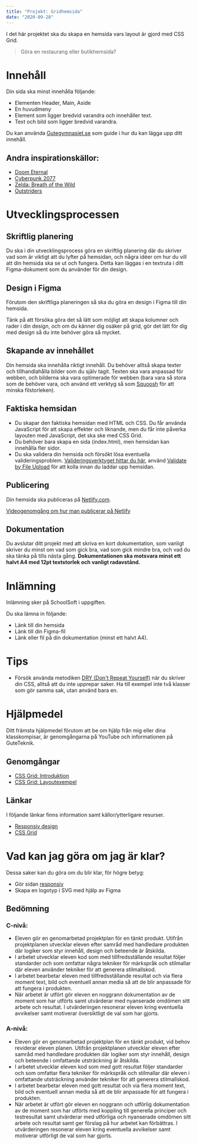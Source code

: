 ```yaml
---
title: "Projekt: Gridhemsida"
date: "2020-09-28"
---
```


I det här projektet ska du skapa en hemsida vars layout är gjord med CSS Grid.

> Göra en restaurang eller butikhemsida?


# Innehåll
Din sida ska minst innehålla följande:
- Elementen Header, Main, Aside
- En huvudmeny
- Element som ligger bredvid varandra och innehåller text.
- Text och bild som ligger bredvid varandra.

Du kan använda [Gutegymnasiet.se](https://gutegymnasiet.se/) som guide i hur du kan lägga upp ditt innehåll.

## Andra inspirationskällor:
- [Doom Eternal](https://bethesda.net/en/game/doom)
- [Cyberpunk 2077](https://www.cyberpunk.net/se/en/)
- [Zelda: Breath of the Wild](https://www.zelda.com/breath-of-the-wild/)
- [Outstriders](https://outriders.square-enix-games.com/en-us/)

# Utvecklingsprocessen

## Skriftlig planering
Du ska i din utvecklingsprocess göra en skriftlig planering där du skriver vad som är viktigt att du lyfter på hemsidan, och några idéer om hur du vill att din hemsida ska se ut och fungera. Detta kan läggas i en textruta i ditt Figma-dokument som du använder för din design.

## Design i Figma
Förutom den skriftliga planeringen så ska du göra en design i Figma till din hemsida.

Tänk på att försöka göra det så lätt som möjligt att skapa kolumner och rader i din design, och om du känner dig osäker på grid, gör det lätt för dig med design så du inte behöver göra så mycket.

## Skapande av innehållet
Din hemsida ska innehålla riktigt innehåll. Du behöver alltså skapa texter och tillhandlahålla bilder som du själv tagit. Texten ska vara anpassad för webben, och bilderna ska vara optimerade för webben (bara vara så stora som de behöver vara, och använd ett verktyg så som [Squoosh](https://squoosh.app/) för att minska filstorleken).

## Faktiska hemsidan
- Du skapar den faktiska hemsidan med HTML och CSS. Du får använda JavaScript för att skapa effekter och liknande, men du får inte påverka layouten med JavaScript, det ska ske med CSS Grid.
- Du behöver bara skapa en sida (index.html), men hemsidan kan innehålla fler sidor.
- Du ska validera din hemsida och försökt lösa eventuella valideringsproblem. [Valideringsverktyget hittar du här](https://validator.w3.org/), använd [Validate by File Upload](https://validator.w3.org/#validate_by_upload) för att kolla innan du laddar upp hemsidan.

## Publicering
Din hemsida ska publiceras på [Netlify.com](https://www.netlify.com/).

[Videogenomgång om hur man publicerar på Netlify](https://www.youtube.com/watch?v=9RfU6KGNkfE)

## Dokumentation
Du avslutar ditt projekt med att skriva en kort dokumentation, som vanligt skriver du minst om vad som gick bra, vad som gick mindre bra, och vad du ska tänka på tills nästa gång. **Dokumentationen ska motsvara minst ett halvt A4 med 12pt textstorlek och vanligt radavstånd.**

# Inlämning
Inlämning sker på SchoolSoft i uppgiften.

Du ska lämna in följande:
- Länk till din hemsida
- Länk till din Figma-fil
- Länk eller fil på din dokumentation (minst ett halvt A4).

# Tips
- Försök använda metodiken [DRY (Don't Repeat Yourself)](https://www.youtube.com/watch?v=0px6YH-cauQ) när du skriver din CSS, alltså att du inte upprepar saker. Ha till exempel inte två klasser som gör samma sak, utan använd bara en.

# Hjälpmedel
Ditt främsta hjälpmedel förutom att be om hjälp från mig eller dina klasskompisar, är genomgångarna på YouTube och informationen på GuteTeknik.

## Genomgångar
- [CSS Grid: Introduktion](https://www.youtube.com/watch?v=QUozc9PFXNI)
- [CSS Grid: Layoutexempel](https://www.youtube.com/watch?v=OJo8gCHVODc)

## Länkar
I följande länkar finns information samt källor/ytterligare resurser.

- [Responsiv design](https://guteteknik.netlify.app/webb2/responsiv/)
- [CSS Grid](https://guteteknik.netlify.app/webb2/cssgrid/)

# Vad kan jag göra om jag är klar?
Dessa saker kan du göra om du blir klar, för högre betyg:

- Gör sidan [responsiv](https://guteteknik.netlify.app/webb2/responsiv/)
- Skapa en logotyp i SVG med hjälp av Figma

## Bedömning

### C-nivå:

- Eleven gör en genomarbetad projektplan för en tänkt produkt. Utifrån projektplanen utvecklar eleven efter samråd med handledare produkten där logiker som styr innehåll, design och beteende är åtskilda.
-  I arbetet utvecklar eleven kod som med tillfredsställande resultat följer standarder och som omfattar några tekniker för märkspråk och stilmallar där eleven använder tekniker för att generera stilmallskod.
-  I arbetet bearbetar eleven med tillfredsställande resultat och via flera moment text, bild och eventuell annan media så att de blir anpassade för att fungera i produkten.
- När arbetet är utfört gör eleven en noggrann dokumentation av de moment som har utförts samt utvärderar med nyanserade omdömen sitt arbete och resultat. I utvärderingen resonerar eleven kring eventuella avvikelser samt motiverar översiktligt de val som har gjorts.

### A-nivå:
- Eleven gör en genomarbetad projektplan för en tänkt produkt, vid behov reviderar eleven planen. Utifrån projektplanen utvecklar eleven efter samråd med handledare produkten där logiker som styr innehåll, design och beteende i omfattande utsträckning är åtskilda.
-  I arbetet utvecklar eleven kod som med gott resultat följer standarder och som omfattar flera tekniker för märkspråk och stilmallar där eleven i omfattande utsträckning använder tekniker för att generera stilmallskod.
-  I arbetet bearbetar eleven med gott resultat och via flera moment text, bild och eventuell annan media så att de blir anpassade för att fungera i produkten.
- När arbetet är utfört gör eleven en noggrann och utförlig dokumentation av de moment som har utförts med koppling till generella principer och testresultat samt utvärderar med utförliga och nyanserade omdömen sitt arbete och resultat samt ger förslag på hur arbetet kan förbättras. I utvärderingen resonerar eleven kring eventuella avvikelser samt motiverar utförligt de val som har gjorts.